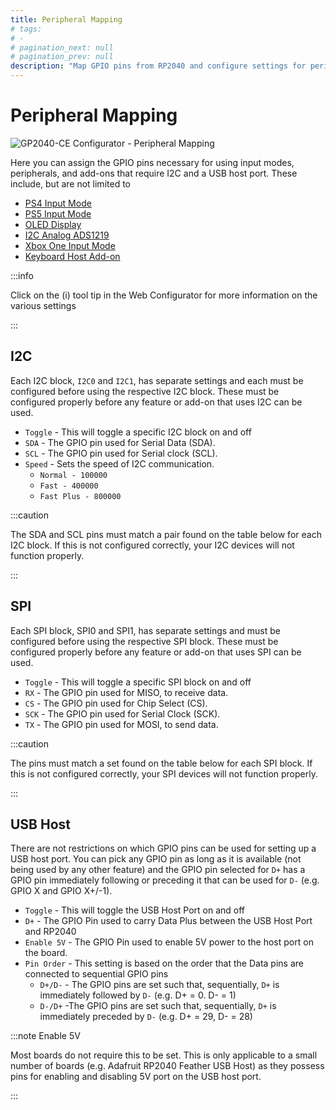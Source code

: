 ```yaml
---
title: Peripheral Mapping
# tags:
# -
# pagination_next: null
# pagination_prev: null
description: "Map GPIO pins from RP2040 and configure settings for peripherals in GP2040-CE such as I2C and USB Host Ports"
---
```



# Peripheral Mapping

![GP2040-CE Configurator - Peripheral Mapping](../../assets/images/gpc-peripheral-mapping.png)

Here you can assign the GPIO pins necessary for using input modes, peripherals, and add-ons that require I2C and a USB host port. These include, but are not limited to

- [PS4 Input Mode](../web-configurator/menu-pages/01-settings.mdx#additional-ps4-settings)
- [PS5 Input Mode](../web-configurator/menu-pages/01-settings.mdx#additional-ps5-settings)
- [OLED Display](./07-display-configuration.mdx)
- [I2C Analog ADS1219](../../add-ons/i2c-analog-ads1219.mdx)
- [Xbox One Input Mode](./01-settings.mdx#additional-xbox-one-settings)
- [Keyboard Host Add-on](../../add-ons/keyboard-host.mdx)

:::info

Click on the (i) tool tip in the Web Configurator for more information on the various settings

:::

## I2C

Each I2C block, `I2C0` and `I2C1`, has separate settings and each must be configured before using the respective I2C block. These must be configured properly before any feature or add-on that uses I2C can be used.

- `Toggle` - This will toggle a specific I2C block on and off
- `SDA` - The GPIO pin used for Serial Data (SDA).
- `SCL` - The GPIO pin used for Serial clock (SCL).
- `Speed` - Sets the speed of I2C communication.
  - `Normal - 100000`
  - `Fast - 400000`
  - `Fast Plus - 800000`

:::caution

The SDA and SCL pins must match a pair found on the table below for each I2C block. If this is not configured correctly, your I2C devices will not function properly.

:::

<I2CTable />

## SPI

Each SPI block, SPI0 and SPI1, has separate settings and must be configured before using the respective SPI block. These must be configured properly before any feature or add-on that uses SPI can be used.

- `Toggle` - This will toggle a specific SPI block on and off
- `RX` - The GPIO pin used for MISO, to receive data.
- `CS` - The GPIO pin used for Chip Select (CS).
- `SCK` - The GPIO pin used for Serial Clock (SCK).
- `TX` - The GPIO pin used for MOSI, to send data.

:::caution

The pins must match a set found on the table below for each SPI block. If this is not configured correctly, your SPI devices will not function properly.

:::

<SPITable />

## USB Host

There are not restrictions on which GPIO pins can be used for setting up a USB host port. You can pick any GPIO pin as long as it is available (not being used by any other feature) and the GPIO pin selected for `D+` has a GPIO pin immediately following or preceding it that can be used for `D-` (e.g. GPIO X and GPIO X+/-1).

- `Toggle` - This will toggle the USB Host Port on and off
- `D+` - The GPIO Pin used to carry Data Plus between the USB Host Port and RP2040
- `Enable 5V` - The GPIO Pin used to enable 5V power to the host port on the board.
- `Pin Order` - This setting is based on the order that the Data pins are connected to sequential GPIO pins
  - `D+/D-` - The GPIO pins are set such that, sequentially, `D+` is immediately followed by `D-` (e.g. D+ = 0. D- = 1)
  - `D-/D+` -The GPIO pins are set such that, sequentially, `D+` is immediately preceded by `D-` (e.g. D+ = 29, D- = 28)

:::note Enable 5V

Most boards do not require this to be set. This is only applicable to a small number of boards (e.g. Adafruit RP2040 Feather USB Host) as they possess pins for enabling and disabling 5V port on the USB host port.

:::
